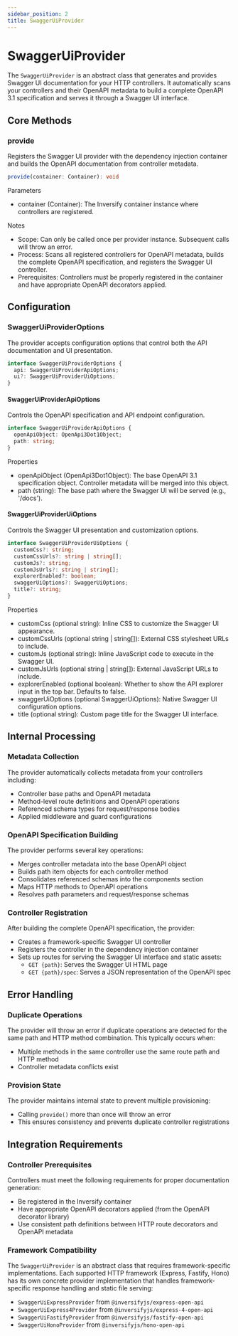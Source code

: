 ```yaml
---
sidebar_position: 2
title: SwaggerUiProvider
---
```


# SwaggerUiProvider

The `SwaggerUiProvider` is an abstract class that generates and provides Swagger UI documentation for your HTTP controllers. It automatically scans your controllers and their OpenAPI metadata to build a complete OpenAPI 3.1 specification and serves it through a Swagger UI interface.

## Core Methods

### provide

Registers the Swagger UI provider with the dependency injection container and builds the OpenAPI documentation from controller metadata.

```ts
provide(container: Container): void
```

Parameters

- container (Container): The Inversify container instance where controllers are registered.

Notes

- Scope: Can only be called once per provider instance. Subsequent calls will throw an error.
- Process: Scans all registered controllers for OpenAPI metadata, builds the complete OpenAPI specification, and registers the Swagger UI controller.
- Prerequisites: Controllers must be properly registered in the container and have appropriate OpenAPI decorators applied.

## Configuration

### SwaggerUiProviderOptions

The provider accepts configuration options that control both the API documentation and UI presentation.

```ts
interface SwaggerUiProviderOptions {
  api: SwaggerUiProviderApiOptions;
  ui?: SwaggerUiProviderUiOptions;
}
```

#### SwaggerUiProviderApiOptions

Controls the OpenAPI specification and API endpoint configuration.

```ts
interface SwaggerUiProviderApiOptions {
  openApiObject: OpenApi3Dot1Object;
  path: string;
}
```

Properties

- openApiObject (OpenApi3Dot1Object): The base OpenAPI 3.1 specification object. Controller metadata will be merged into this object.
- path (string): The base path where the Swagger UI will be served (e.g., '/docs').

#### SwaggerUiProviderUiOptions

Controls the Swagger UI presentation and customization options.

```ts
interface SwaggerUiProviderUiOptions {
  customCss?: string;
  customCssUrls?: string | string[];
  customJs?: string;
  customJsUrls?: string | string[];
  explorerEnabled?: boolean;
  swaggerUiOptions?: SwaggerUiOptions;
  title?: string;
}
```

Properties

- customCss (optional string): Inline CSS to customize the Swagger UI appearance.
- customCssUrls (optional string | string[]): External CSS stylesheet URLs to include.
- customJs (optional string): Inline JavaScript code to execute in the Swagger UI.
- customJsUrls (optional string | string[]): External JavaScript URLs to include.
- explorerEnabled (optional boolean): Whether to show the API explorer input in the top bar. Defaults to false.
- swaggerUiOptions (optional SwaggerUiOptions): Native Swagger UI configuration options.
- title (optional string): Custom page title for the Swagger UI interface.

## Internal Processing

### Metadata Collection

The provider automatically collects metadata from your controllers including:

- Controller base paths and OpenAPI metadata
- Method-level route definitions and OpenAPI operations
- Referenced schema types for request/response bodies
- Applied middleware and guard configurations

### OpenAPI Specification Building

The provider performs several key operations:

- Merges controller metadata into the base OpenAPI object
- Builds path item objects for each controller method
- Consolidates referenced schemas into the components section
- Maps HTTP methods to OpenAPI operations
- Resolves path parameters and request/response schemas

### Controller Registration

After building the complete OpenAPI specification, the provider:

- Creates a framework-specific Swagger UI controller
- Registers the controller in the dependency injection container
- Sets up routes for serving the Swagger UI interface and static assets:
  - `GET {path}`: Serves the Swagger UI HTML page
  - `GET {path}/spec`: Serves a JSON representation of the OpenAPI spec

## Error Handling

### Duplicate Operations

The provider will throw an error if duplicate operations are detected for the same path and HTTP method combination. This typically occurs when:

- Multiple methods in the same controller use the same route path and HTTP method
- Controller metadata conflicts exist

### Provision State

The provider maintains internal state to prevent multiple provisioning:

- Calling `provide()` more than once will throw an error
- This ensures consistency and prevents duplicate controller registrations

## Integration Requirements

### Controller Prerequisites

Controllers must meet the following requirements for proper documentation generation:

- Be registered in the Inversify container
- Have appropriate OpenAPI decorators applied (from the OpenAPI decorator library)
- Use consistent path definitions between HTTP route decorators and OpenAPI metadata

### Framework Compatibility

The `SwaggerUiProvider` is an abstract class that requires framework-specific implementations. Each supported HTTP framework (Express, Fastify, Hono) has its own concrete provider implementation that handles framework-specific response handling and static file serving:

- `SwaggerUiExpressProvider` from `@inversifyjs/express-open-api`
- `SwaggerUiExpress4Provider` from `@inversifyjs/express-4-open-api`
- `SwaggerUiFastifyProvider` from `@inversifyjs/fastify-open-api`
- `SwaggerUiHonoProvider` from `@inversifyjs/hono-open-api`
